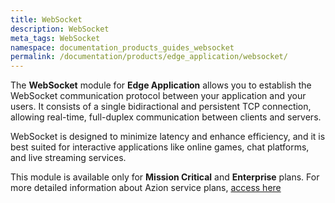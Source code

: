 ```yaml
---
title: WebSocket
description: WebSocket
meta_tags: WebSocket 
namespace: documentation_products_guides_websocket
permalink: /documentation/products/edge_application/websocket/
---
```


The **WebSocket** module for **Edge Application** allows you to establish the WebSocket communication protocol between your application and your users. It consists of a single bidiractional and persistent TCP connection, allowing real-time, full-duplex communication between clients and servers. 

WebSocket is designed to minimize latency and enhance efficiency, and it is best suited for interactive applications like online games, chat platforms, and live streaming services.

This module is available only for **Mission Critical** and **Enterprise** plans. For more detailed information about Azion service plans, [access here](https://www.azion.com/en/pricing/)

